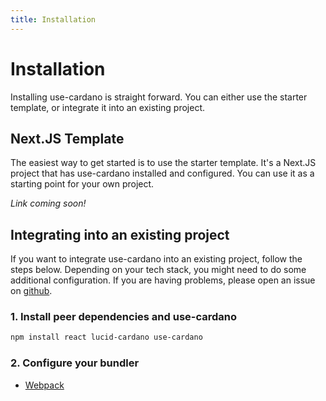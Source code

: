 ```yaml
---
title: Installation
---
```


# Installation

Installing use-cardano is straight forward. You can either use the starter template, or integrate it into an existing project.

## Next.JS Template

The easiest way to get started is to use the starter template. It's a Next.JS project that has use-cardano installed and configured. You can use it as a starting point for your own project.

_Link coming soon!_

## Integrating into an existing project

If you want to integrate use-cardano into an existing project, follow the steps below. Depending on your tech stack, you might need to do some additional configuration. If you are having problems, please open an issue on [github](https://www.github.com/use-cardano/use-cardano/issues/new).

### 1. Install peer dependencies and use-cardano

```sh copy
npm install react lucid-cardano use-cardano
```

### 2. Configure your bundler

- [Webpack](/installation/webpack)
